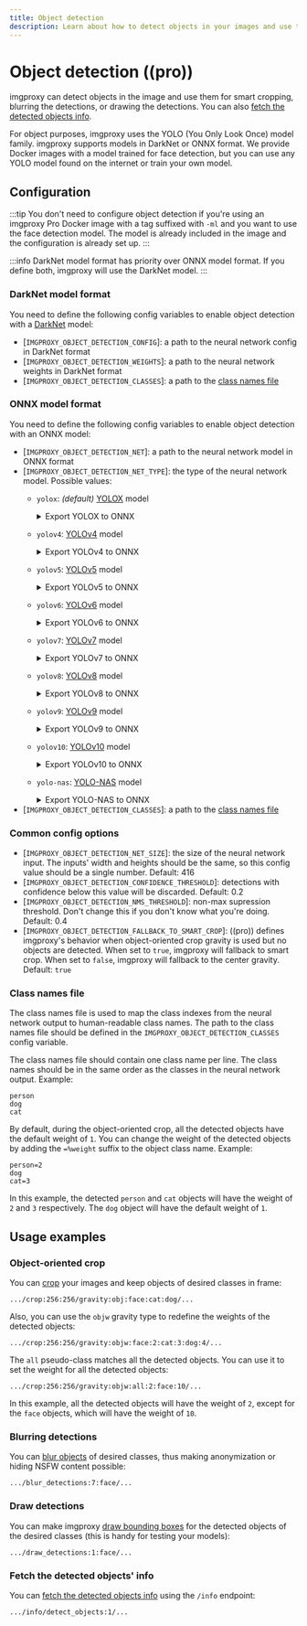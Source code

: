 ```yaml
---
title: Object detection
description: Learn about how to detect objects in your images and use them with imgproxy
---
```


# Object detection ((pro))

imgproxy can detect objects in the image and use them for smart cropping, blurring the detections, or drawing the detections. You can also [fetch the detected objects info](../usage/getting_info.mdx#detect-objects).

For object purposes, imgproxy uses the YOLO (You Only Look Once) model family. imgproxy supports models in DarkNet or ONNX format. We provide Docker images with a model trained for face detection, but you can use any YOLO model found on the internet or train your own model.

## Configuration

:::tip
You don't need to configure object detection if you're using an imgproxy Pro Docker image with a tag suffixed with `-ml` and you want to use the face detection model. The model is already included in the image and the configuration is already set up.
:::

:::info
DarkNet model format has priority over ONNX model format. If you define both, imgproxy will use the DarkNet model.
:::

### DarkNet model format

You need to define the following config variables to enable object detection with a [DarkNet](https://github.com/AlexeyAB/darknet) model:

* [`IMGPROXY_OBJECT_DETECTION_CONFIG`]: a path to the neural network config in DarkNet format
* [`IMGPROXY_OBJECT_DETECTION_WEIGHTS`]: a path to the neural network weights in DarkNet format
* [`IMGPROXY_OBJECT_DETECTION_CLASSES`]: a path to the [class names file](#class-names-file)

### ONNX model format

You need to define the following config variables to enable object detection with an ONNX model:

* [`IMGPROXY_OBJECT_DETECTION_NET`]: a path to the neural network model in ONNX format
* [`IMGPROXY_OBJECT_DETECTION_NET_TYPE`]: the type of the neural network model. Possible values:
  * `yolox`: _(default)_ [YOLOX](https://github.com/Megvii-BaseDetection/YOLOX) model
    <details>
      <summary>Export YOLOX to ONNX</summary>

      ```bash
      python tools/export_onnx.py \
        -f /path/to/experiment.py \
        -c /path/to/checkpoint.pth \
        --output-name /path/to/output.onnx \
        --decode_in_inference
      ```
    </details>
  * `yolov4`: [YOLOv4](https://github.com/Tianxiaomo/pytorch-YOLOv4) model
    <details>
      <summary>Export YOLOv4 to ONNX</summary>

      ```bash
      pip install onnxruntime

      python demo_pytorch2onnx.py <weight_file> <image_path> <batch_size> <n_classes> <input_width> <input_height>

      # Example
      python demo_pytorch2onnx.py yolov4.pth dog.jpg 1 80 416 416
      ```
    </details>
  * `yolov5`: [YOLOv5](https://github.com/ultralytics/yolov5) model
    <details>
      <summary>Export YOLOv5 to ONNX</summary>

      ```bash
      # Export with FP32 precision
      python export.py \
        --weights yolov5s.pt \
        --include onnx \
        --simplify

      # Export with FP16 precision (CUDA-compatible GPU is required)
      python export.py \
        --weights yolov5s.pt \
        --include onnx \
        --simplify \
        --half
      ```
    </details>
  * `yolov6`: [YOLOv6](https://github.com/meituan/YOLOv6) model
    <details>
      <summary>Export YOLOv6 to ONNX</summary>

      ```bash
      # Export with FP32 precision
      python deploy/ONNX/export_onnx.py \
        --weights yolov6s.pt \
        --img 640 \
        --batch 1 \
        --simplify

      # Export with FP16 precision (CUDA-compatible GPU is required)
      python deploy/ONNX/export_onnx.py \
        --weights yolov6s.pt \
        --img 640 \
        --batch 1 \
        --simplify \
        --half
      ```
    </details>
  * `yolov7`: [YOLOv7](https://github.com/WongKinYiu/yolov7) model
    <details>
      <summary>Export YOLOv7 to ONNX</summary>

      ```bash
      # Export with FP32 precision
      python export.py \
        --weights yolov7-tiny.pt \
        --grid \
        --simplify \
        --img-size 640 640 \
        --max-wh 640

      # Export with FP16 precision (CUDA-compatible GPU is required)
      python export.py \
        --weights yolov7-tiny.pt \
        --grid \
        --simplify \
        --img-size 640 640 \
        --max-wh 640 \
        --fp16
      ```
    </details>
  * `yolov8`: [YOLOv8](https://github.com/ultralytics/ultralytics) model
    <details>
      <summary>Export YOLOv8 to ONNX</summary>

      ```bash
      pip install ultralytics

      # Export with FP32 precision
      yolo export \
        model=yolov8n.pt \
        format=onnx \
        simplify=True

      # Export with FP16 precision (CUDA-compatible GPU is required)
      yolo export \
        model=yolov8n.pt \
        format=onnx \
        simplify=True \
        half=True
      ```
    </details>
  * `yolov9`: [YOLOv9](https://github.com/WongKinYiu/yolov9) model
    <details>
      <summary>Export YOLOv9 to ONNX</summary>

      ```bash
      # Export with FP32 precision
      python export.py \
        --weights yolov9-s.pt \
        --include onnx \
        --simplify

      # Export with FP16 precision (CUDA-compatible GPU is required)
      python export.py \
        --weights yolov9-s.pt \
        --include onnx \
        --simplify \
        --half
      ```
    </details>
  * `yolov10`: [YOLOv10](https://github.com/THU-MIG/yolov10) model
    <details>
      <summary>Export YOLOv10 to ONNX</summary>

      Unfortunately, the export script from the original YOLOv10 repository adds NMS and other postprocessing operations to the model and doesn't allow to disable them. You can apply a patch to the YOLOv10 code to fix this issue:

      ```bash
      curl -Ls https://gist.githubusercontent.com/DarthSim/216551dfd58e5628290e90c1d358704b/raw/27a828a48c84f93e0e70b14923bf697541ebe5a1/yolov10.patch | git apply
      ```

      ...and then export the model:

      ```bash
      # Export with FP32 precision
      python export_opencv.py \
        --weights yolov10s.pt \
        --imgsz 640 640

      # Export with FP16 precision (CUDA-compatible GPU is required)
      python export_opencv.py \
        --weights yolov10s.pt \
        --imgsz 640 640 \
        --half
      ```
    </details>
  * `yolo-nas`: [YOLO-NAS](https://github.com/Deci-AI/super-gradients) model
    <details>
      <summary>Export YOLO-NAS to ONNX</summary>

      ```python
      from super_gradients.training import models
      from super_gradients.common.object_names import Models
      from super_gradients.conversion import DetectionOutputFormatMode
      from super_gradients.conversion.conversion_enums import ExportQuantizationMode

      # Load the model from the SuperGradients model zoo
      model = models.get(
        Models.YOLO_NAS_S,
        pretrained_weights="coco"
      )
      # Or load the model from a checkpoint
      model = models.get(
        Models.YOLO_NAS_S,
        num_classes=80,
        checkpoint_path=f"neural-yolo_nas_s.pth"
      )

      model.eval()
      model.prep_model_for_conversion(input_size=[1, 3, 640, 640])

      # Disable preprocessing and postprocessing since imgproxy will handle it
      model.export(
        "/content/yolo_nas_s.onnx",
        preprocessing=False,
        postprocessing=False,
        output_predictions_format=DetectionOutputFormatMode.FLAT_FORMAT,
        input_image_shape=[640, 640],
        quantization_mode=ExportQuantizationMode.FP16,
      )
      ```
    </details>
* [`IMGPROXY_OBJECT_DETECTION_CLASSES`]: a path to the [class names file](#class-names-file)

### Common config options

* [`IMGPROXY_OBJECT_DETECTION_NET_SIZE`]: the size of the neural network input. The inputs' width and heights should be the same, so this config value should be a single number. Default: 416
* [`IMGPROXY_OBJECT_DETECTION_CONFIDENCE_THRESHOLD`]: detections with confidence below this value will be discarded. Default: 0.2
* [`IMGPROXY_OBJECT_DETECTION_NMS_THRESHOLD`]: non-max supression threshold. Don't change this if you don't know what you're doing. Default: 0.4
* [`IMGPROXY_OBJECT_DETECTION_FALLBACK_TO_SMART_CROP`]: ((pro)) defines imgproxy's behavior when object-oriented crop gravity is used but no objects are detected. When set to `true`, imgproxy will fallback to smart crop. When set to `false`, imgproxy will fallback to the center gravity. Default: `true`

### Class names file

The class names file is used to map the class indexes from the neural network output to human-readable class names. The path to the class names file should be defined in the `IMGPROXY_OBJECT_DETECTION_CLASSES` config variable.

The class names file should contain one class name per line. The class names should be in the same order as the classes in the neural network output. Example:

```text
person
dog
cat
```

By default, during the object-oriented crop, all the detected objects have the default weight of `1`. You can change the weight of the detected objects by adding the `=%weight` suffix to the object class name. Example:

```text
person=2
dog
cat=3
```

In this example, the detected `person` and `cat` objects will have the weight of `2` and `3` respectively. The `dog` object will have the default weight of `1`.

## Usage examples
### Object-oriented crop

You can [crop](../usage/processing.mdx#crop) your images and keep objects of desired classes in frame:

```imgproxy_url
.../crop:256:256/gravity:obj:face:cat:dog/...
```

Also, you can use the `objw` gravity type to redefine the weights of the detected objects:

```imgproxy_url
.../crop:256:256/gravity:objw:face:2:cat:3:dog:4/...
```

The `all` pseudo-class matches all the detected objects. You can use it to set the weight for all the detected objects:

```imgproxy_url
.../crop:256:256/gravity:objw:all:2:face:10/...
```

In this example, all the detected objects will have the weight of `2`, except for the `face` objects, which will have the weight of `10`.

### Blurring detections

You can [blur objects](../usage/processing.mdx#blur-detections) of desired classes, thus making anonymization or hiding NSFW content possible:

```imgproxy_url
.../blur_detections:7:face/...
```

### Draw detections

You can make imgproxy [draw bounding boxes](../usage/processing.mdx#draw-detections) for the detected objects of the desired classes (this is handy for testing your models):

```imgproxy_url
.../draw_detections:1:face/...
```

### Fetch the detected objects' info

You can [fetch the detected objects info](../usage/getting_info.mdx#detect-objects) using the `/info` endpoint:

```imgproxy_url
.../info/detect_objects:1/...
```
